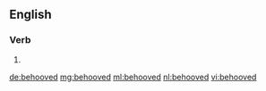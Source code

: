 ==English==

===Verb===
{{head|en}}

# {{en-past of|behoove}}

[[de:behooved]]
[[mg:behooved]]
[[ml:behooved]]
[[nl:behooved]]
[[vi:behooved]]